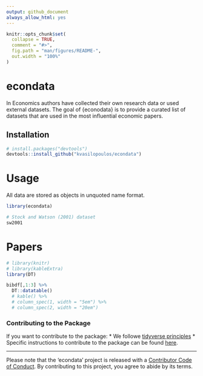 ```yaml
---
output: github_document
always_allow_html: yes
---
```


<!-- README.md is generated from README.Rmd. Please edit that file -->

```r
knitr::opts_chunk$set(
  collapse = TRUE,
  comment = "#>",
  fig.path = "man/figures/README-",
  out.width = "100%"
)
```
# econdata

<!-- badges: start -->
<!-- badges: end -->

In Economics authors have collected their own research data or used external datasets. The goal of {econodata} is to provide a curated list of datasets that are used in the most influential economic papers. 

## Installation

``` r
# install.packages("devtools")
devtools::install_github("kvasilopoulos/econdata")
```

# Usage

All data are stored as objects in unquoted name format.

```r
library(econdata)

# Stock and Watson (2001) dataset
sw2001
```

# Papers

```r
# library(knitr)
# library(kableExtra)
library(DT)
```

```r
bibdf[,1:3] %>% 
  DT::datatable()
  # kable() %>% 
  # column_spec(1, width = "5em") %>% 
  # column_spec(2, width = "20em")
```

### Contributing to the Package

If you want to contribute to the package:
* We followe [tidyverse principles](.github/CONTRIBUTING.md)
* Specific instructions to contribute to the package can be found [here](.github/PKG_CONTRIBUTING.md).

---

Please note that the 'econdata' project is released with a
[Contributor Code of Conduct](.github/CODE_OF_CONDUCT.md).
By contributing to this project, you agree to abide by its terms.

